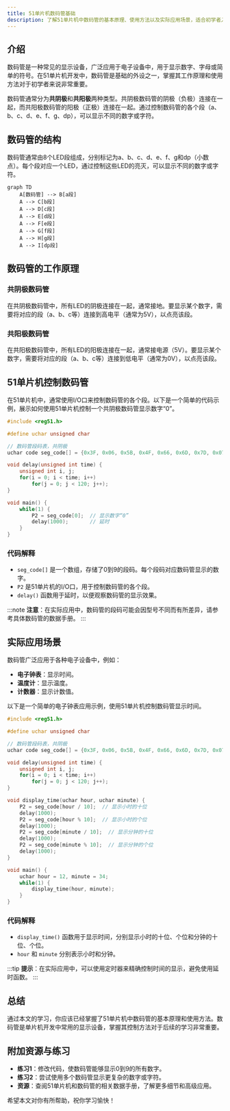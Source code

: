 ```yaml
---
title: 51单片机数码管基础
description: 了解51单片机中数码管的基本原理、使用方法以及实际应用场景，适合初学者入门学习。
---
```


## 介绍

数码管是一种常见的显示设备，广泛应用于电子设备中，用于显示数字、字母或简单的符号。在51单片机开发中，数码管是基础的外设之一，掌握其工作原理和使用方法对于初学者来说非常重要。

数码管通常分为**共阴极**和**共阳极**两种类型。共阴极数码管的阴极（负极）连接在一起，而共阳极数码管的阳极（正极）连接在一起。通过控制数码管的各个段（a、b、c、d、e、f、g、dp），可以显示不同的数字或字符。

## 数码管的结构

数码管通常由8个LED段组成，分别标记为a、b、c、d、e、f、g和dp（小数点）。每个段对应一个LED，通过控制这些LED的亮灭，可以显示不同的数字或字符。

```mermaid
graph TD
    A[数码管] --> B[a段]
    A --> C[b段]
    A --> D[c段]
    A --> E[d段]
    A --> F[e段]
    A --> G[f段]
    A --> H[g段]
    A --> I[dp段]
```

## 数码管的工作原理

### 共阴极数码管

在共阴极数码管中，所有LED的阴极连接在一起，通常接地。要显示某个数字，需要将对应的段（a、b、c等）连接到高电平（通常为5V），以点亮该段。

### 共阳极数码管

在共阳极数码管中，所有LED的阳极连接在一起，通常接电源（5V）。要显示某个数字，需要将对应的段（a、b、c等）连接到低电平（通常为0V），以点亮该段。

## 51单片机控制数码管

在51单片机中，通常使用I/O口来控制数码管的各个段。以下是一个简单的代码示例，展示如何使用51单片机控制一个共阴极数码管显示数字“0”。

```c
#include <reg51.h>

#define uchar unsigned char

// 数码管段码表，共阴极
uchar code seg_code[] = {0x3F, 0x06, 0x5B, 0x4F, 0x66, 0x6D, 0x7D, 0x07, 0x7F, 0x6F};

void delay(unsigned int time) {
    unsigned int i, j;
    for(i = 0; i < time; i++)
        for(j = 0; j < 120; j++);
}

void main() {
    while(1) {
        P2 = seg_code[0];  // 显示数字“0”
        delay(1000);       // 延时
    }
}
```

### 代码解释

- `seg_code[]` 是一个数组，存储了0到9的段码。每个段码对应数码管显示的数字。
- `P2` 是51单片机的I/O口，用于控制数码管的各个段。
- `delay()` 函数用于延时，以便观察数码管的显示效果。

:::note
**注意**：在实际应用中，数码管的段码可能会因型号不同而有所差异，请参考具体数码管的数据手册。
:::

## 实际应用场景

数码管广泛应用于各种电子设备中，例如：

- **电子钟表**：显示时间。
- **温度计**：显示温度。
- **计数器**：显示计数值。

以下是一个简单的电子钟表应用示例，使用51单片机控制数码管显示时间。

```c
#include <reg51.h>

#define uchar unsigned char

// 数码管段码表，共阴极
uchar code seg_code[] = {0x3F, 0x06, 0x5B, 0x4F, 0x66, 0x6D, 0x7D, 0x07, 0x7F, 0x6F};

void delay(unsigned int time) {
    unsigned int i, j;
    for(i = 0; i < time; i++)
        for(j = 0; j < 120; j++);
}

void display_time(uchar hour, uchar minute) {
    P2 = seg_code[hour / 10];  // 显示小时的十位
    delay(1000);
    P2 = seg_code[hour % 10];  // 显示小时的个位
    delay(1000);
    P2 = seg_code[minute / 10];  // 显示分钟的十位
    delay(1000);
    P2 = seg_code[minute % 10];  // 显示分钟的个位
    delay(1000);
}

void main() {
    uchar hour = 12, minute = 34;
    while(1) {
        display_time(hour, minute);
    }
}
```

### 代码解释

- `display_time()` 函数用于显示时间，分别显示小时的十位、个位和分钟的十位、个位。
- `hour` 和 `minute` 分别表示小时和分钟。

:::tip
**提示**：在实际应用中，可以使用定时器来精确控制时间的显示，避免使用延时函数。
:::

## 总结

通过本文的学习，你应该已经掌握了51单片机中数码管的基本原理和使用方法。数码管是单片机开发中常用的显示设备，掌握其控制方法对于后续的学习非常重要。

## 附加资源与练习

- **练习1**：修改代码，使数码管能够显示0到9的所有数字。
- **练习2**：尝试使用多个数码管显示更复杂的数字或字符。
- **资源**：查阅51单片机和数码管的相关数据手册，了解更多细节和高级应用。

希望本文对你有所帮助，祝你学习愉快！